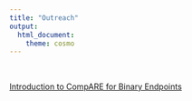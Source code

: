 ---
title: "Outreach"
output:
  html_document:
    theme: cosmo
---
```{=html}
<style type="text/css">
h1.title {
  font-size: 36px;
  color: DarkRed;
  text-align: center;
}
</style>
```

<br>

[Introduction to CompARE for Binary Endpoints](https://www.grbio.eu/compare/compareCover/workshop/Workshop.html#1)



